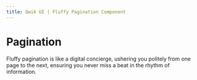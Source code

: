 ```yaml
---
title: Qwik UI | Fluffy Pagination Component
---
```



# Pagination

Fluffy pagination is like a digital concierge, ushering you politely from one page to the next, ensuring you never miss a beat in the rhythm of information.

<StatusBanner status={statusByComponent.fluffy.Pagination} />
